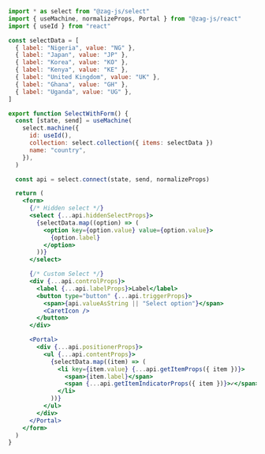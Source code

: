 ```jsx
import * as select from "@zag-js/select"
import { useMachine, normalizeProps, Portal } from "@zag-js/react"
import { useId } from "react"

const selectData = [
  { label: "Nigeria", value: "NG" },
  { label: "Japan", value: "JP" },
  { label: "Korea", value: "KO" },
  { label: "Kenya", value: "KE" },
  { label: "United Kingdom", value: "UK" },
  { label: "Ghana", value: "GH" },
  { label: "Uganda", value: "UG" },
]

export function SelectWithForm() {
  const [state, send] = useMachine(
    select.machine({
      id: useId(),
      collection: select.collection({ items: selectData })
      name: "country",
    }),
  )

  const api = select.connect(state, send, normalizeProps)

  return (
    <form>
      {/* Hidden select */}
      <select {...api.hiddenSelectProps}>
        {selectData.map((option) => (
          <option key={option.value} value={option.value}>
            {option.label}
          </option>
        ))}
      </select>

      {/* Custom Select */}
      <div {...api.controlProps}>
        <label {...api.labelProps}>Label</label>
        <button type="button" {...api.triggerProps}>
          <span>{api.valueAsString || "Select option"}</span>
          <CaretIcon />
        </button>
      </div>

      <Portal>
        <div {...api.positionerProps}>
          <ul {...api.contentProps}>
            {selectData.map((item) => (
              <li key={item.value} {...api.getItemProps({ item })}>
                <span>{item.label}</span>
                <span {...api.getItemIndicatorProps({ item })}>✓</span>
              </li>
            ))}
          </ul>
        </div>
      </Portal>
    </form>
  )
}
```
